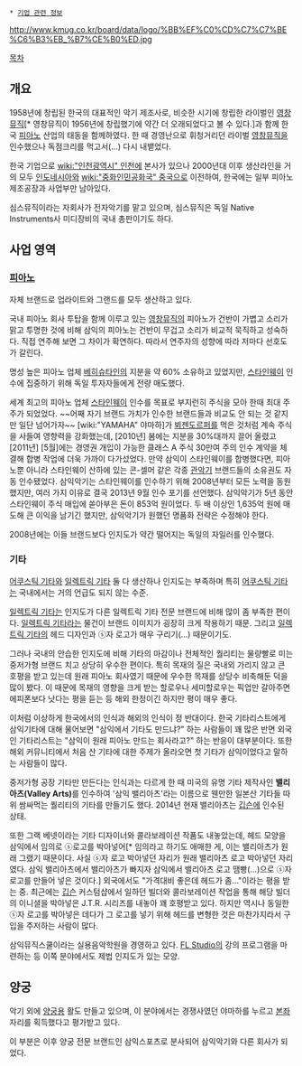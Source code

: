  * [[기업 관련 정보]]

http://www.kmug.co.kr/board/data/logo/%BB%EF%C0%CD%C7%C7%BE%C6%B3%EB_%B7%CE%B0%ED.jpg

[[목차]]
== 개요 ==
1958년에 창립된 한국의 대표적인 악기 제조사로, 비슷한 시기에 창립한 라이벌인 [[영창뮤직]][* 영창뮤직이 1956년에 창립했기에 약간 더 오래되었다고 볼 수 있다.]과 함께 한국 [[피아노]] 산업의 태동을 함께하였다. 한 때 경영난으로 휘청거리던 라이벌 [[영창뮤직]]을 인수했으나 독점크리를 먹고서(...) 다시 내뱉었다.

한국 기업으로 [[wiki:"인천광역시" 인천]]에 본사가 있으나 2000년대 이후 생산라인을 거의 모두 [[인도네시아]]와 [[wiki:"중화인민공화국" 중국]]으로 이전하여, 한국에는 일부 피아노 제조공장과 사업부만 남아있다.

심스뮤직이라는 자회사가 전자악기를 맡고 있으며, 심스뮤직은 독일 Native Instruments사 미디장비의 국내 총판이기도 하다.

== 사업 영역 ==
=== [[피아노]] ===
자체 브랜드로 업라이트와 그랜드를 모두 생산하고 있다. 

국내 피아노 회사 투탑을 함께 이루고 있는 [[영창뮤직]]의 피아노가 건반이 가볍고 소리가 맑고 투명한 것에 비해 삼익의 피아노는 건반이 무겁고 소리가 비교적 묵직하고 성숙하다. 직접 연주해 보면 그 차이가 확연하다. 따라서 연주자의 성향에 따라 저마다 선호도가 갈린다.

명성 높은 피아노 업체 [[베히슈타인]]의 지분을 약 60% 소유하고 있었지만, [[스타인웨이]] 인수에 집중하기 위해 독일 투자자들에게 전량 매도했다. 

세계 최고의 피아노 업체 [[스타인웨이]] 인수를 목표로 부지런히 주식을 모아 한때 최대 주주가 되었었다. ~~어째 자기 브랜드 가치가 인수한 브랜드들과 비교도 안 되는 것 같지만 일단 넘어가자~~ [wiki:"YAMAHA" 야마하]가 [[뵈젠도르퍼]]를 먹은 것처럼 계속 주식을 사들여 영향력을 강화했는데, [2010년] 봄에는 지분을 30%대까지 끌어 올렸고 [2011년] [5월]에는 경영권 개입이 가능한 클래스 A 주식 30만여  주의 인수 계약을 체결해 합병 작업에 더욱 가까이 다가섰었다. 만약 삼익이 스타인웨이를 합병했다면, 피아노뿐 아니라 스타인웨이 산하에 있는 콘-셀머 같은 각종 [[관악기]] 브랜드들의 소유권도 자동 인수됐었다. 삼익악기는 스타인웨이를 인수하기 위해 2008년부터 모든 노력을 동원했지만, 여러 가지 이유로 결국 2013년 9월 인수 포기를 선언했다. 삼익악기가 5년 동안 스타인웨이 주식 매입에 쏟아부은 돈이 853억 원이었다. 두 배 이상인 1,635억 원에 매도해 큰 이익을 남기긴 했지만, 삼익악기가 원했던 명품화 전략은 수정해야 한다. 

2008년에는 이들 브랜드보다 인지도가 약간 떨어지는 독일의 자일러를 인수했다.

=== 기타 ===
[[어쿠스틱 기타]]와 [[일렉트릭 기타]] 둘 다 생산하나 인지도는 부족하며 특히 [[어쿠스틱 기타]]는 국내에서는 거의 언급도 되지 않는 수준.

[[일렉트릭 기타]]는 인지도가 다른 일렉트릭 기타 전문 브랜드에 비해 많이 좀 부족한 편이다. [[일렉트릭 기타]]라는 물건이 브랜드 이미지가 굉장히 크게 작용하기 때문. 그리고 [[일렉트릭 기타]]의 헤드 디자인과 ⓢ자 로고가 매우 구리기(...) 때문이기도.

그러나 국내의 안습한 인지도에 비해 기타의 마감이나 전체적인 퀄리티는 물량빨로 미는 중저가형 브랜드 치고 상당히 우수한 편이다. 특히 목재의 질은 국내외 가리지 않고 큰 호평을 받고 있는데 원래 피아노 회사였기 때문에 우수한 목재를 상당수 비축해둔 덕을 많이 봤다. 이 때문에 목재의 영향을 크게 받는 할로우나 세미할로우는 픽업만 갈아주면 에피폰보다 낫다는 평을 듣는 등 해외 한정이긴 하지만 평이 매우 좋다.

이처럼 이상하게 한국에서의 인식과 해외의 인식이 정 반대이다. 한국 기타리스트에게 삼익기타에 대해 물어보면 "삼익에서 기타도 만드냐?" 하는 사람들이 꽤 많은 반면 외국인 기타리스트는 "삼익이 원래 피아노 만드는 회사라고?" 하는 반응이 대부분이다. 또한 해외 커뮤니티에서 처음 산 기타에 대한 주제가 올라오면 첫 기타가 삼익이었다고 말하는 사람들이 많다.

중저가형 공장 기타만 만든다는 인식과는 다르게 한 때 미국의 유명 기타 제작사인 '''밸리아츠(Valley Arts)'''를 인수하여 '삼익 밸리아츠'라는 이름으로 웬만한 일본산 기타들 따위 쌈싸먹는 퀄리티의 기타를 만들기도 했다. 2014년 현재 밸리아츠는 [[깁슨]]에 인수된 상태.

또한 그랙 베넷이라는 기타 디자이너와 콜라보레이션 작품도 내놓았는데, 헤드 모양을 삼익에서 임의로 ⓢ로고를 박아넣어[* 임의라고 하기도 애매한 게, 이는 밸리아츠가 원래 그랬기 때문이다. 사실 ⓢ자 로고 박아넣던 자리가 원래 밸리아츠 로고 박아넣던 자리였다. 삼익 밸리아츠에서 밸리아츠가 빠지자 삼익에서 밸리아츠 로고 땜빵(...)으로 ⓢ자 로고를 만들어 넣은 것이다.] 외국에서도 "가격대비 좋은데 헤드가 좀..."이라는 평을 받는 중. 최근에는 [[깁슨]] 커스텀샵에서 일하던 빌더와 콜라보레이션 작업을 통해 해당 빌더의 이니셜을 박아넣은 J.T.R. 시리즈를 내놓아 꽤 호평받고 있다. 하지만 역시나 동일한 ⓢ자 로고를 박아넣은 데다가 그 로고를 넣기 위해 헤드를 변형한 것은 마찬가지라서 구입을 주저하는 사람이 많다.

삼익뮤직스쿨이라는 실용음악학원을 경영하고 있다. [[FL Studio]]의 강의 프로그램을 마련하는 등 이쪽 분야에서도 제법 인지도가 있는 모양.

== 양궁 ==
악기 외에 [[양궁]]용 활도 만들고 있으며, 이 분야에서는 경쟁사였던 야마하를 누르고 [[본좌]] 자리를 획득했다고 평가받고 있다.

이 부분은 이후 양궁 전문 브랜드인 삼익스포츠로 분사되어 삼익악기와 다른 회사가 되었다.
